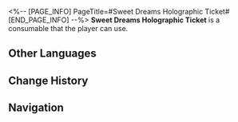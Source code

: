 <%-- [PAGE_INFO]
PageTitle=#Sweet Dreams Holographic Ticket#
[END_PAGE_INFO] --%>
{{Consumable Infobox
|id          = 408621
|image       = Item Sweet Dreams Holographic Ticket.png
|type        = Defense Consumables
|rarity      = 3
|effect      = Upon use, one of the following effects will be randomly applied to all allies in the next battle: Mirror Princess Edition &mdash; DEF increases by 36%. Miss Note Edition &mdash; Max HP increases by 30%.
|description = A limited-edition version of Dreamville-themed souvenirs, offered exclusively in Clock Studios Theme Park. This series is currently available in two editions: Miss Note and Mirror Princess.
|effectType  = 
|effectType2 = 
|effectType3 = 
|recipe      = 
|source1     = [[Dreamville-Themed Restaurant]]
|source2     = 
|source3     = 
}}
{{Description|''"Hooray! Mutant heads!"''<br />''"Your taste is so weird..."''}}
'''Sweet Dreams Holographic Ticket''' is a consumable that the player can use.

==Other Languages==
{{Other Languages
|en   = Sweet Dreams Holographic Ticket
|zhs  = 美梦镭射票
|zht  = 美夢雷射票卡
|ja   = スウィートドリーム・ホログラムチケット
|ko   = 좋은꿈 홀로그램 티켓
|es   = Billete holográfico Dulces sueños
|fr   = Ticket holographique beaux rêves
|ru   = Голографический билет «Сладкие мечты»
|th   = Sweet Dreams Holographic Ticket
|vi   = Vé Tán Xạ Mộng Đẹp
|de   = Traumlaserticket
|id   = Sweet Dreams Holographic Ticket
|pt   = Ingresso Holográfico dos Bons Sonhos
}}

==Change History==
{{Change History|2.1}}

==Navigation==
{{Consumable Navbox}}